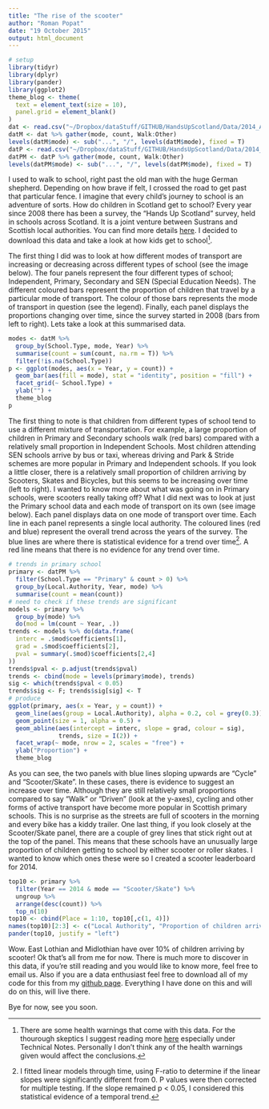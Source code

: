 ```yaml
---
title: "The rise of the scooter"
author: "Roman Popat"
date: "19 October 2015"
output: html_document
---
```


```r
# setup
library(tidyr)
library(dplyr)
library(pander)
library(ggplot2)
theme_blog <- theme(
  text = element_text(size = 10),
  panel.grid = element_blank()
)
dat <- read.csv("~/Dropbox/dataStuff/GITHUB/HandsUpScotland/Data/2014_Absolute_Cleaned.csv")
datM <- dat %>% gather(mode, count, Walk:Other)
levels(datM$mode) <- sub("...", "/", levels(datM$mode), fixed = T)
datP <- read.csv("~/Dropbox/dataStuff/GITHUB/HandsUpScotland/Data/2014_Proportions_Cleaned.csv")
datPM <- datP %>% gather(mode, count, Walk:Other)
levels(datPM$mode) <- sub("...", "/", levels(datPM$mode), fixed = T)
```

I used to walk to school, right past the old man with the huge German shepherd. Depending on how brave if felt, I crossed the road to get past that particular fence. I imagine that every child’s journey to school is an adventure of sorts. How do children in Scotland get to school? Every year since 2008 there has been a survey, the “Hands Up Scotland” survey, held in schools across Scotland. It is a joint venture between Sustrans and Scottish local authorities. You can find more details [here](http://www.sustrans.org.uk/scotland/what-we-do/schools-and-universities/hands-scotland). I decided to download this data and take a look at how kids get to school[^1].

The first thing I did was to look at how different modes of transport are increasing or decreasing across different types of school (see the image below). The four panels represent the four different types of school; Independent, Primary, Secondary and SEN (Special Education Needs). The different coloured bars represent the proportion of children that travel by a particular mode of transport. The colour of those bars represents the mode of transport in question (see the legend). Finally, each panel displays the proportions changing over time, since the survey started in 2008 (bars from left to right). Lets take a look at this summarised data.

```r
modes <- datM %>% 
  group_by(School.Type, mode, Year) %>% 
  summarise(count = sum(count, na.rm = T)) %>%
  filter(!is.na(School.Type))
p <- ggplot(modes, aes(x = Year, y = count)) + 
  geom_bar(aes(fill = mode), stat = "identity", position = "fill") +
  facet_grid(~ School.Type) +
  ylab("") +
  theme_blog
p
```

The first thing to note is that children from different types of school tend to use a different mixture of transportation. For example, a large proportion of children in Primary and Secondary schools walk (red bars) compared with a relatively small proportion in Independent Schools. Most children attending SEN schools arrive by bus or taxi, whereas driving and Park & Stride schemes are more popular in Primary and Independent schools. If you look a little closer, there is a relatively small proportion of children arriving by Scooters, Skates and Bicycles, but this seems to be increasing over time (left to right). I wanted to know more about what was going on in Primary schools, were scooters really taking off? What I did next was to look at just the Primary school data and each mode of transport on its own (see image below). Each panel displays data on one mode of transport over time. Each line in each panel represents a single local authority. The coloured lines (red and blue) represent the overall trend across the years of the survey. The blue lines are where there is statistical evidence for a trend over time[^2]. A red line means that there is no evidence for any trend over time.

```r
# trends in primary school 
primary <- datPM %>%
  filter(School.Type == "Primary" & count > 0) %>%
  group_by(Local.Authority, Year, mode) %>%
  summarise(count = mean(count))
# need to check if these trends are significant
models <- primary %>% 
  group_by(mode) %>%
  do(mod = lm(count ~ Year, .))
trends <- models %>% do(data.frame(
  interc = .$mod$coefficients[1],
  grad = .$mod$coefficients[2],
  pval = summary(.$mod)$coefficients[2,4]
))
trends$pval <- p.adjust(trends$pval)
trends <- cbind(mode = levels(primary$mode), trends)
sig <- which(trends$pval < 0.05)
trends$sig <- F; trends$sig[sig] <- T
# produce
ggplot(primary, aes(x = Year, y = count)) +
  geom_line(aes(group = Local.Authority), alpha = 0.2, col = grey(0.3)) +
  geom_point(size = 1, alpha = 0.5) + 
  geom_abline(aes(intercept = interc, slope = grad, colour = sig), 
              trends, size = I(2)) +
  facet_wrap(~ mode, nrow = 2, scales = "free") +
  ylab("Proportion") +
  theme_blog
```

As you can see, the two panels with blue lines sloping upwards are “Cycle” and “Scooter/Skate”. In these cases, there is evidence to suggest an increase over time. Although they are still relatively small proportions compared to say “Walk” or “Driven” (look at the y-axes), cycling and other forms of active transport have become more popular in Scottish primary schools. This is no surprise as the streets are full of scooters in the morning and every bike has a kiddy trailer. One last thing, if you look closely at the Scooter/Skate panel, there are a couple of grey lines that stick right out at the top of the panel. This means that these schools have an unusually large proportion of children getting to school by either scooter or roller skates. I wanted to know which ones these were so I created a scooter leaderboard for 2014.

```r
top10 <- primary %>% 
  filter(Year == 2014 & mode == "Scooter/Skate") %>%
  ungroup %>%
  arrange(desc(count)) %>%
  top_n(10)
top10 <- cbind(Place = 1:10, top10[,c(1, 4)])
names(top10)[2:3] <- c("Local Authority", "Proportion of children arriving by Scooter/Skates")
pander(top10, justify = "left")
```

Wow. East Lothian and Midlothian have over 10% of children arriving by scooter! Ok that’s all from me for now. There is much more to discover in this data, if you’re still reading and you would like to know more, feel free to email us. Also if you are a data enthusiast feel free to download all of my code for this from my [github page](https://github.com/rmnppt/HandsUpScotland). Everything I have done on this and will do on this, will live there.

Bye for now, see you soon.

[^1]: There are some health warnings that come with this data. For the thourough skeptics I suggest reading more [here](http://www.sustrans.org.uk/sites/default/files/images/files/scotland/Hands%20Up%20Scotland%20Survey/Hands%20Up%20Scotland%202014_National%20Results%20Summary%20EMBARGOED%20UNTIL%2029.05.15.pdf) especially under Technical Notes. Personally I don't think any of the health warnings given would affect the conclusions.

[^2]: I fitted linear models through time, using F-ratio to determine if the linear slopes were significantly different from 0. P values were then corrected for multiple testing. If the slope remained p < 0.05, I considered this statistical evidence of a temporal trend.
